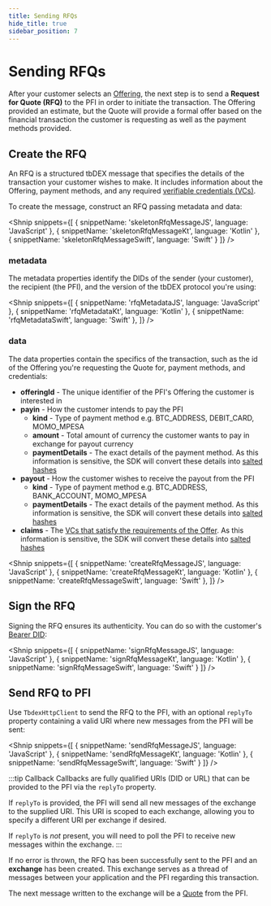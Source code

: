 ```yaml
---
title: Sending RFQs
hide_title: true
sidebar_position: 7
---
```


<LanguageSwitcher languages="JavaScript, Kotlin, Swift" />

# Sending RFQs

After your customer selects an [Offering](/docs/tbdex/pfi/creating-offerings), the next step is to send a **Request for Quote (RFQ)** to the PFI in order to initiate the transaction.
The Offering provided an estimate, but the Quote will provide a formal offer based on the financial transaction the customer is requesting as well as the payment methods provided.

## Create the RFQ
An RFQ is a structured tbDEX message that specifies the details of the transaction your customer wishes to make.
It includes information about the Offering, payment methods, and any required [verifiable credentials (VCs)](/docs/tbdex/wallet/managing-credentials).

To create the message, construct an RFQ passing metadata and data:

<Shnip
  snippets={[
    { snippetName: 'skeletonRfqMessageJS', language: 'JavaScript' },
    { snippetName: 'skeletonRfqMessageKt', language: 'Kotlin' },
    { snippetName: 'skeletonRfqMessageSwift', language: 'Swift' }
  ]}
/>

### metadata
The metadata properties identify the DIDs of the sender (your customer), the recipient (the PFI), and the version of the tbDEX protocol you're using:

<Shnip
  snippets={[
    { snippetName: 'rfqMetadataJS', language: 'JavaScript' },
    { snippetName: 'rfqMetadataKt', language: 'Kotlin' },
    { snippetName: 'rfqMetadataSwift', language: 'Swift' },
  ]}
/>

### data
The data properties contain the specifics of the transaction, such as the id of the Offering you're requesting the Quote for, payment methods, and credentials:

* **offeringId** - The unique identifier of the PFI's Offering the customer is interested in
* **payin** - How the customer intends to pay the PFI
  * **kind** - Type of payment method e.g. BTC_ADDRESS, DEBIT_CARD, MOMO_MPESA
  * **amount** - Total amount of currency the customer wants to pay in exchange for payout currency
  * **paymentDetails** - The exact details of the payment method. As this information is sensitive, the SDK will convert these details into [salted hashes](https://github.com/TBD54566975/tbdex/tree/main/specs/protocol#privatedata-1)
* **payout** - How the customer wishes to receive the payout from the PFI
  * **kind** - Type of payment method e.g. BTC_ADDRESS, BANK_ACCOUNT, MOMO_MPESA
  * **paymentDetails** - The exact details of the payment method. As this information is sensitive, the SDK will convert these details into [salted hashes](https://github.com/TBD54566975/tbdex/tree/main/specs/protocol#privatedata-1)
* **claims** - The [VCs that satisfy the requirements of the Offer](/docs/tbdex/wallet/managing-credentials#select-credentials-that-satisfy-requirements). As this information is sensitive, the SDK will convert these details into [salted hashes](https://github.com/TBD54566975/tbdex/tree/main/specs/protocol#privatedata-1)

<Shnip
  snippets={[
    { snippetName: 'createRfqMessageJS', language: 'JavaScript' },
    { snippetName: 'createRfqMessageKt', language: 'Kotlin' },
    { snippetName: 'createRfqMessageSwift', language: 'Swift' },
  ]}
/>


## Sign the RFQ
Signing the RFQ ensures its authenticity. You can do so with the customer's [Bearer DID](/docs/web5/build/decentralized-identifiers/how-to-create-did#create-did):

<Shnip
  snippets={[
    { snippetName: 'signRfqMessageJS', language: 'JavaScript' },
    { snippetName: 'signRfqMessageKt', language: 'Kotlin' },
    { snippetName: 'signRfqMessageSwift', language: 'Swift' }
  ]}
/>


## Send RFQ to PFI
Use `TbdexHttpClient` to send the RFQ to the PFI, with an optional `replyTo` property containing a valid URI where new messages from the PFI will be sent:

<Shnip
  snippets={[
    { snippetName: 'sendRfqMessageJS', language: 'JavaScript' },
    { snippetName: 'sendRfqMessageKt', language: 'Kotlin' },
    { snippetName: 'sendRfqMessageSwift', language: 'Swift' }
  ]}
/>

:::tip Callback
Callbacks are fully qualified URIs (DID or URL) that can be provided to the PFI via the `replyTo` property.

If `replyTo` is provided, the PFI will send all new messages of the exchange to the supplied URI. 
This URI is scoped to each exchange, allowing you to specify a different URI per exchange if desired. 

If `replyTo` is _not_ present, you will need to poll the PFI to receive new messages within the exchange.
:::

If no error is thrown, the RFQ has been successfully sent to the PFI and an **exchange** has been created.
This exchange serves as a thread of messages between your application and the PFI regarding this transaction.

The next message written to the exchange will be a [Quote](/docs/tbdex/wallet/receive-quote) from the PFI.
